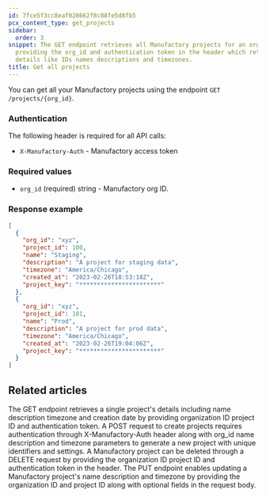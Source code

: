 ```yaml
---
id: 7fce5f3cc8eaf028662f8c88fe5d8fb5
pcx_content_type: get_projects
sidebar:
  order: 3
snippet: The GET endpoint retrieves all Manufactory projects for an organization by
  providing the org_id and authentication token in the header which returns project
  details like IDs names descriptions and timezones.
title: Get all projects
---
```


You can get all your Manufactory projects using the endpoint `GET /projects/{org_id}`.

### Authentication

The following header is required for all API calls:
- `X-Manufactory-Auth` - Manufactory access token

### Required values

- `org_id` (required) string - Manufactory org ID.


### Response example

```json
[
  {
    "org_id": "xyz",
    "project_id": 100,
    "name": "Staging",
    "description": "A project for staging data",
    "timezone": "America/Chicago",
    "created_at": "2023-02-26T18:53:18Z",
    "project_key": "***********************"
  },
  {
    "org_id": "xyz",
    "project_id": 101,
    "name": "Prod",
    "description": "A project for prod data",
    "timezone": "America/Chicago",
    "created_at": "2023-02-26T19:04:06Z",
    "project_key": "***********************"
  }
]
```


## Related articles
<CardGrid>
<LinkTitleCard header="<b>Projects > Get a project</b>" href="/products/manufactory/projects/get_project/" > The GET endpoint retrieves a single project's details including name description timezone and creation date by providing organization ID project ID and authentication token. </LinkTitleCard>
<LinkTitleCard header="<b>Projects > Create a project</b>" href="/products/manufactory/projects/create_project/" > A POST request to create projects requires authentication through X-Manufactory-Auth header along with org_id name description and timezone parameters to generate a new project with unique identifiers and settings. </LinkTitleCard>
<LinkTitleCard header="<b>Projects > Delete a project</b>" href="/products/manufactory/projects/delete_project/" > A Manufactory project can be deleted through a DELETE request by providing the organization ID project ID and authentication token in the header. </LinkTitleCard>
<LinkTitleCard header="<b>Projects > Update a project</b>" href="/products/manufactory/projects/update_project/" > The PUT endpoint enables updating a Manufactory project's name description and timezone by providing the organization ID and project ID along with optional fields in the request body. </LinkTitleCard>
</CardGrid>
